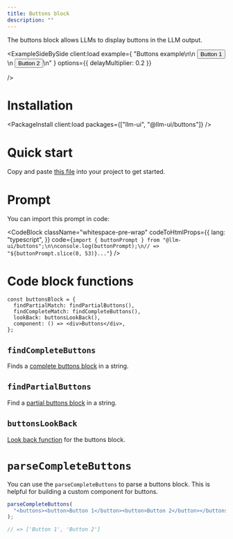 ```yaml
---
title: Buttons block
description: ""
---
```



The buttons block allows LLMs to display buttons in the LLM output.

<ExampleSideBySide
  client:load
  example={
    "Buttons example\n<buttons>\n  <button>Button 1</button>\n  <button>Button 2</button>\n</buttons>"
  }
  options={{ delayMultiplier: 0.2 }}

/>

# Installation

<PackageInstall client:load packages={["llm-ui", "@llm-ui/buttons"]} />

# Quick start

Copy and paste [this file](https://github.com/llm-ui-kit/llm-ui/blob/main/examples/nextjs/src/app/examples/buttons/page.tsx) into your project to get started.

# Prompt

<CodeBlock className="whitespace-pre-wrap" code={buttonPrompt} />

You can import this prompt in code:

<CodeBlock
  className="whitespace-pre-wrap"
  codeToHtmlProps={{
    lang: "typescript",
  }}
  code={`import { buttonPrompt } from "@llm-ui/buttons";\n\nconsole.log(buttonPrompt);\n// => "${buttonPrompt.slice(0, 53)}..."`}
/>

# Code block functions

```tsx
const buttonsBlock = {
  findPartialMatch: findPartialButtons(),
  findCompleteMatch: findCompleteButtons(),
  lookBack: buttonsLookBack(),
  component: () => <div>Buttons</div>,
};
```

## `findCompleteButtons`

Finds a [complete buttons block](/docs/llm-output-hook#blocks-object) in a string.

## `findPartialButtons`

Find a [partial buttons block](/docs/llm-output-hook#blocks-object) in a string.

## `buttonsLookBack`

[Look back function](/docs/llm-output-hook#blocks-object) for the buttons block.

# `parseCompleteButtons`

You can use the `parseCompleteButtons` to parse a buttons block. This is helpful for building a custom component for buttons.

```ts
parseCompleteButtons(
  "<buttons><button>Button 1</button><button>Button 2</button></buttons>",
);

// => ['Button 1', 'Button 2']
```
